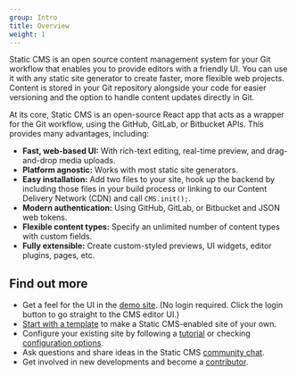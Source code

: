 ```yaml
---
group: Intro
title: Overview
weight: 1
---
```


Static CMS is an open source content management system for your Git workflow that enables you to provide editors with a friendly UI. You can use it with any static site generator to create faster, more flexible web projects. Content is stored in your Git repository alongside your code for easier versioning and the option to handle content updates directly in Git.

At its core, Static CMS is an open-source React app that acts as a wrapper for the Git workflow, using the GitHub, GitLab, or Bitbucket APIs. This provides many advantages, including:

- **Fast, web-based UI:** With rich-text editing, real-time preview, and drag-and-drop media uploads.
- **Platform agnostic:** Works with most static site generators.
- **Easy installation:** Add two files to your site, hook up the backend by including those files in your build process or linking to our Content Delivery Network (CDN) and call `CMS.init();`.
- **Modern authentication:** Using GitHub, GitLab, or Bitbucket and JSON web tokens.
- **Flexible content types:** Specify an unlimited number of content types with custom fields.
- **Fully extensible:** Create custom-styled previews, UI widgets, editor plugins, pages, etc.

## Find out more

- Get a feel for the UI in the [demo site](https://demo-staticcms.org/). (No login required. Click the login button to go straight to the CMS editor UI.)
- [Start with a template](/docs/start-with-a-template/) to make a Static CMS-enabled site of your own.
- Configure your existing site by following a [tutorial](/docs/add-to-your-site/) or checking [configuration options](/docs/configuration-options).
- Ask questions and share ideas in the Static CMS [community chat](/chat).
- Get involved in new developments and become a [contributor](/docs/contributor-guide/).
